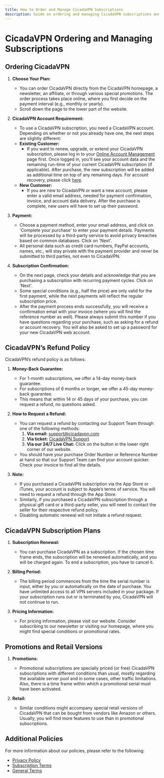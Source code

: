 ```yaml
---
title: How to Order and Manage CicadaVPN Subscriptions
description: Guide on ordering and managing CicadaVPN subscriptions and refund policies
---
```


# CicadaVPN Ordering and Managing Subscriptions

## Ordering CicadaVPN

1. **Choose Your Plan:**
   - You can order CicadaVPN directly from the CicadaVPN homepage, a newsletter, an affiliate, or through various special promotions. The order process takes place online, where you first decide on the payment interval (e.g., monthly or yearly).
   - Scroll down the page to the lower part of the website.

2. **CicadaVPN Account Requirement:**
   - To use a CicadaVPN subscription, you need a CicadaVPN account. Depending on whether or not you already have one, the next steps are slightly different:
   - **Existing Customer:** 
     - If you want to renew, upgrade, or extend your CicadaVPN subscription, please log in to your [Online Account Management](../account) page first. Once logged in, you'll see your account data and the remaining run-time of your current CicadaVPN subscription (if applicable). After purchase, the new subscription will be added as additional time on top of any remaining days. For account recovery, please click [here](account-recovery).
   - **New Customer:**
     - If you are new to CicadaVPN or want a new account, please enter a valid email address, needed for payment confirmation, invoice, and account data delivery. After the purchase is complete, new users will have to set up their password.

3. **Payment:**
   - Choose a payment method, enter your email address, and click on 'Complete your purchase' to enter your payment details. Payments will be processed by a third-party service to avoid privacy breaches based on common databases. Click on 'Next'.
   - All personal data such as credit card numbers, PayPal accounts, names, etc., will stay private with the payment provider and never be submitted to third parties, not even to CicadaVPN.

4. **Subscription Confirmation:**
   - On the next page, check your details and acknowledge that you are purchasing a subscription with recurring payment cycles. Click on 'Next'.
   - Some special conditions (e.g., half the price) are only valid for the first payment, while the next payments will reflect the regular subscription price.
   - After the payment process ends successfully, you will receive a confirmation email with your invoice (where you will find the reference number as well). Please always submit this number if you have questions regarding your purchase, such as asking for a refund or account recovery. You will also be asked to set up a password for your new CicadaVPN web account.

## CicadaVPN’s Refund Policy

CicadaVPN’s refund policy is as follows:

1. **Money-Back Guarantee:**
   - For 1-month subscriptions, we offer a 14-day money-back guarantee.
   - For subscriptions of 6 months or longer, we offer a 45-day money-back guarantee.
   - This means that within 14 or 45 days of your purchase, you can request a refund, no questions asked. 

2. **How to Request a Refund:**
   - You can request a refund by contacting our Support Team through one of the following methods:
     1. **Via email:** [support@cicadavpn.com](mailto:support@cicadavpn.com)
     2. **Via ticket:** [CicadaVPN Support](https://support.cicadavpn.com/hc/en-us/requests/new)
     3. **Via our 24/7 Live Chat:** Click on the button in the lower right corner of our website.
   - You should have your purchase Order Number or Reference Number at hand so that our Support Team can find your account quicker. Check your invoice to find all the details.

3. **Note:** 
   - If you purchased a CicadaVPN subscription via the App Store or iTunes, your account is subject to Apple’s terms of service. You will need to request a refund through the App Store.
   - Similarly, if you purchased a CicadaVPN subscription through a physical gift card or a third-party seller, you will need to contact the seller for their respective refund policy.
   - Disabling automatic renewal will not initiate a refund request.

## CicadaVPN Subscription Plans

1. **Subscription Renewal:**
   - You can purchase CicadaVPN as a subscription. If the chosen time frame ends, the subscription will be renewed automatically, and you will be charged again. To end a subscription, you have to cancel it.

2. **Billing Period:**
   - The billing period commences from the time the serial number is input, either by you or automatically on the date of purchase. You have unlimited access to all VPN servers included in your package. If your subscription runs out or is terminated by you, CicadaVPN will not continue to run.

3. **Pricing Information:**
   - For pricing information, please visit our website. Consider subscribing to our newsletter or visiting our homepage, where you might find special conditions or promotional rates.

## Promotions and Retail Versions

1. **Promotions:**
   - Promotional subscriptions are specially priced (or free) CicadaVPN subscriptions with different conditions than usual, mostly regarding the available server pool and in some cases, other traffic limitations. Also, there is a time frame within which a promotional serial must have been activated.

2. **Retail:**
   - Similar conditions might accompany special retail versions of CicadaVPN that can be bought from vendors like Amazon or others. Usually, you will find more features to use than in promotional subscriptions.

## Additional Policies

For more information about our policies, please refer to the following:

- [Privacy Policy](../policies/privacy)
- [Subscription Terms](../policies/subscription_terms)
- [General Terms](../policies/general_terms)